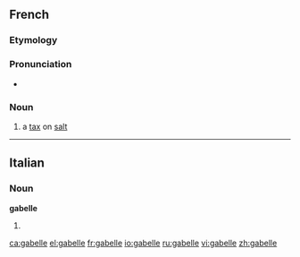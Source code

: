 ==French==
{{wikipedia|lang=fr}}

===Etymology===
{{rfe|lang=fr}}

===Pronunciation===
* {{IPA|/ga.bɛl/|lang=fr}}

===Noun===
{{fr-noun|f}}

# {{historical|lang=fr}} a [[tax]] on [[salt]]

----

==Italian==

===Noun===
'''gabelle''' {{f}}

# {{plural of|[[gabella]]|lang=Italian}}

[[ca:gabelle]]
[[el:gabelle]]
[[fr:gabelle]]
[[io:gabelle]]
[[ru:gabelle]]
[[vi:gabelle]]
[[zh:gabelle]]